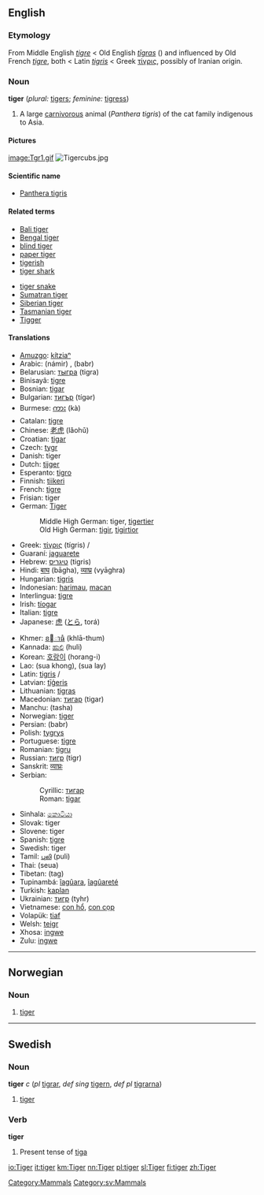 ==English==
[[Category:Mammals]]
{{wikipedia}}
===Etymology===
From Middle English ''[[tigre]]'' < Old English ''[[tigras|tīgras]]'' ({{p}}) and influenced by Old French ''[[tigre]]'', both < Latin ''[[tigris]]'' < Greek [[τίγρις]], possibly of Iranian origin.

===Noun===
'''tiger''' (''plural:'' [[tigers]]; ''feminine:'' [[tigress]])

#A large [[carnivorous]] animal (''Panthera tigris'') of the cat family indigenous to Asia.

====Pictures====
[[image:Tgr1.gif]]      [[Image:Tigercubs.jpg]]

====Scientific name====
*[[Panthera tigris]]

====Related terms====
{{top}}
*[[Bali tiger]]
*[[Bengal tiger]]
*[[blind tiger]]
*[[paper tiger]]
*[[tigerish]]
*[[tiger shark]]
{{mid}}
*[[tiger snake]]
*[[Sumatran tiger]]
*[[Siberian tiger]]
*[[Tasmanian tiger]]
*[[Tigger]]
{{bottom}}

====Translations====
{{top}}
*[[Amuzgo]]: [[kítziaⁿ]]
*Arabic: {{ARchar|[[نمر|نَمِرٌ]]}} (námir) {{m}}, {{ARchar|[[ببر|بَبرٌ]]}} (babr) {{m}}
*Belarusian: [[тыгра]] (tigra)
*Binisayâ: [[tigre]]
*Bosnian: [[tigar#Bosnian|tigar]] {{m}}
*Bulgarian: [[тигър]] (tígər) {{m}}
*Burmese: [[ကား]] (kà)
*Catalan: [[tigre]] {{m}}
*Chinese: [[老虎]] (lǎohǔ)
*Croatian: [[tigar#Croatian|tigar]] {{m}}
*Czech: [[tygr]] {{m}}
*Danish: tiger
*Dutch: [[tijger]] {{m}}
*Esperanto: [[tigro]]
*Finnish: [[tiikeri]]
*French: [[tigre]] {{m}}
*Frisian: tiger
*German: [[Tiger]] {{m}}
*:Middle High German: tiger, [[tigertier]]
*:Old High German: [[tigir]], [[tigirtior]]
*Greek: [[τίγρις]] (tígris) {{m}}/{{f}}
*Guaraní: [[jaguarete]]
*Hebrew: [[טיגריס]] (tigris) {{m}}
*Hindi: [[बाघ]] (bāgha), [[व्याघ्र]] (vyāghra)
*Hungarian: [[tigris]]
*Indonesian: [[harimau]], [[macan]]
*Interlingua: [[tigre]]
*Irish: [[tíogar]] {{m}}
*Italian: [[tigre]] {{m}}
*Japanese: [[虎]] ([[とら]], torá)
{{mid}}
*Khmer: [[ខាធំ]] (khlā-thum)
*Kannada: [[ಹುಲಿ]] (huli)
*Korean: [[호랑이]] (horang-i)
*Lao: (sua khong), (sua lay)
*Latin: [[tigris]] {{m}}/{{f}}
*Latvian: [[tīģeris]] {{m}}
*Lithuanian: [[tigras]] {{m}}
*Macedonian: [[тигар#Macedonian|тигар]] (tigar)
*Manchu: (tasha)
*Norwegian: [[#Norwegian|tiger]] {{m}}
*Persian: {{FAchar|[[ببر]]}} (babr)
*Polish: [[tygrys]] {{m}}
*Portuguese: [[tigre]] {{m}}
*Romanian: [[tigru]] {{m}}
*Russian: [[тигр]] (tigr) {{m}}
*Sanskrit: [[व्याघ्रः]] {{Unicode|(vyāghraḥ)}}
*Serbian:
*:Cyrillic: [[тигар#Serbian|тигар]] {{m}}
*:Roman: [[tigar#Serbian|tigar]] {{m}}
*Sinhala: [[කොටියා]] {{Unicode|(koṭiya)}}
*Slovak: tiger {{m}}
*Slovene: tiger {{m}}
*Spanish: [[tigre]] {{m}}
*Swedish: tiger
*Tamil: [[புலி]] (puli)
*Thai: {{THchar|[[เสือ]]}} (seua)
*Tibetan: (tag)
*Tupinambá: [[îagûara]], [[îagûareté]]
*Turkish: [[kaplan]]
*Ukrainian: [[тигр]] (tyhr)
*Vietnamese: [[con hổ]], [[con cọp]]
*Volapük: [[tiaf]]
*Welsh: [[teigr]] {{m}}
*Xhosa: [[ingwe]]
*Zulu: [[ingwe]]
{{bottom}}

----

==Norwegian==
===Noun===
{{no-noun-irreg|m|[[tigeren]]|[[tigre]]/[[tigere]]|[[tigrene]]/[[tigerene]]}}
#[[#English|tiger]]

----
==Swedish==
[[Category:sv:Mammals]]
===Noun===
'''tiger''' ''c'' (''pl'' [[tigrar]], ''def sing'' [[tigern]], ''def pl'' [[tigrarna]])
#[[#English|tiger]]

===Verb===
'''tiger''' 
#Present tense of [[tiga#Swedish|tiga]]

[[io:Tiger]]
[[it:tiger]]
[[km:Tiger]]
[[nn:Tiger]]
[[pl:tiger]]
[[sl:Tiger]]
[[fi:tiger]]
[[zh:Tiger]]